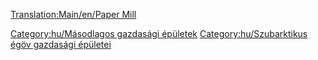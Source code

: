 [[Translation:Main/en/Paper Mill]]
{{hu/Gazdasági épületek|kép=Papermill.png
|név=Papírgyár
|klíma=[[Main/en/Éghajlatok/Hu#Szubarktikus|Szubarktikus]]
|elfogad=[[Main/hu/Fa|fát]]
|előállít=[[Main/hu/Papír|papírt]]
|megjegyzés=más éghajlaton nem található
}}

{{hu/Navbox Gazdasági épületek}}

[[Category:hu/Másodlagos gazdasági épületek]]
[[Category:hu/Szubarktikus égöv gazdasági épületei]]